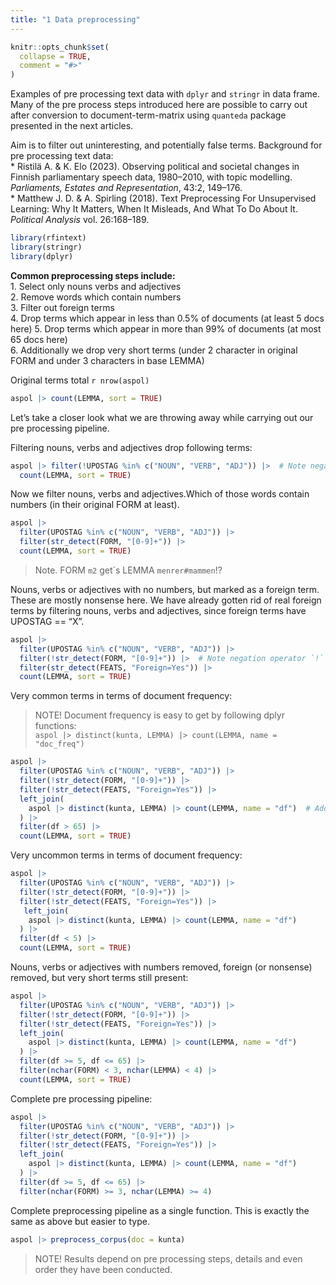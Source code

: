 ```yaml
---
title: "1 Data preprocessing"
---
```


```r
knitr::opts_chunk$set(
  collapse = TRUE,
  comment = "#>"
)
```

Examples of pre processing text data with `dplyr` and `stringr` in data frame. 
Many of the pre process steps introduced here are possible to carry out after 
conversion to document-term-matrix using `quanteda` package presented in the 
next articles.

Aim is to filter out uninteresting, and potentially false terms. 
Background for pre processing text data:  
* Ristilä A. & K. Elo (2023). Observing political and societal changes in Finnish 
parliamentary speech data, 1980–2010, with topic modelling. 
*Parliaments, Estates and Representation*, 43:2, 149–176.  
* Matthew J. D. & A. Spirling (2018). Text Preprocessing For Unsupervised Learning:
Why It Matters, When It Misleads, And What To Do About It. *Political Analysis*
vol. 26:168–189. 

```r
library(rfintext)
library(stringr)
library(dplyr)
```

**Common preprocessing steps include:**  
1. Select only nouns verbs and adjectives   
2. Remove words which contain numbers  
3. Filter out foreign terms  
4. Drop terms which appear in less than 0.5% of documents (at least 5 docs here) 
5. Drop terms which appear in more than 99% of documents (at most 65 docs here)  
6. Additionally we drop very short terms (under 2 character in original FORM and 
under 3 characters in base LEMMA)  

Original terms total `r nrow(aspol)`

```r
aspol |> count(LEMMA, sort = TRUE)
```

Let's take a closer look what we are throwing away while carrying out our pre 
processing pipeline.

Filtering nouns, verbs and adjectives drop following terms:

```r
aspol |> filter(!UPOSTAG %in% c("NOUN", "VERB", "ADJ")) |>  # Note negation operator `!` here
  count(LEMMA, sort = TRUE)
```

Now we filter nouns, verbs and adjectives.Which of those words contain numbers 
(in their original FORM at least).

```r
aspol |>
  filter(UPOSTAG %in% c("NOUN", "VERB", "ADJ")) |>
  filter(str_detect(FORM, "[0-9]+")) |> 
  count(LEMMA, sort = TRUE)
```

> Note. FORM `m2` get´s LEMMA `menrer#mammen`!?  

Nouns, verbs or adjectives with no numbers, but marked as a foreign term. 
These are mostly nonsense here. We have already gotten rid of real foreign terms 
by filtering nouns, verbs and adjectives, since foreign terms have UPOSTAG == "X".

```r
aspol |>
  filter(UPOSTAG %in% c("NOUN", "VERB", "ADJ")) |>
  filter(!str_detect(FORM, "[0-9]+")) |>  # Note negation operator `!`
  filter(str_detect(FEATS, "Foreign=Yes")) |>  
  count(LEMMA, sort = TRUE)
```


Very common terms in terms of document frequency:

> NOTE! Document frequency is easy to get by following dplyr functions:  
> `aspol |> distinct(kunta, LEMMA) |> count(LEMMA, name = "doc_freq")`


```r
aspol |>
  filter(UPOSTAG %in% c("NOUN", "VERB", "ADJ")) |>
  filter(!str_detect(FORM, "[0-9]+")) |>
  filter(!str_detect(FEATS, "Foreign=Yes")) |>
  left_join(
    aspol |> distinct(kunta, LEMMA) |> count(LEMMA, name = "df")  # Adds document-frequency to table with dplyr functions
  ) |>
  filter(df > 65) |>
  count(LEMMA, sort = TRUE)
```


Very uncommon terms in terms of document frequency: 

```r
aspol |>
  filter(UPOSTAG %in% c("NOUN", "VERB", "ADJ")) |>
  filter(!str_detect(FORM, "[0-9]+")) |>
  filter(!str_detect(FEATS, "Foreign=Yes")) |>
   left_join(
    aspol |> distinct(kunta, LEMMA) |> count(LEMMA, name = "df")
  ) |>
  filter(df < 5) |>
  count(LEMMA, sort = TRUE)
```


Nouns, verbs or adjectives with numbers removed, foreign (or nonsense) removed, 
but very short terms still present:

```r
aspol |>
  filter(UPOSTAG %in% c("NOUN", "VERB", "ADJ")) |>
  filter(!str_detect(FORM, "[0-9]+")) |>
  filter(!str_detect(FEATS, "Foreign=Yes")) |>
  left_join(
    aspol |> distinct(kunta, LEMMA) |> count(LEMMA, name = "df")
  ) |>
  filter(df >= 5, df <= 65) |>
  filter(nchar(FORM) < 3, nchar(LEMMA) < 4) |>
  count(LEMMA, sort = TRUE)
```


Complete pre processing pipeline:  

```r
aspol |>
  filter(UPOSTAG %in% c("NOUN", "VERB", "ADJ")) |>
  filter(!str_detect(FORM, "[0-9]+")) |>
  filter(!str_detect(FEATS, "Foreign=Yes")) |>
  left_join(
    aspol |> distinct(kunta, LEMMA) |> count(LEMMA, name = "df")
  ) |>
  filter(df >= 5, df <= 65) |>
  filter(nchar(FORM) >= 3, nchar(LEMMA) >= 4)
```

Complete preprocessing pipeline as a single function. This is exactly the same 
as above but easier to type. 

```r
aspol |> preprocess_corpus(doc = kunta)
```

> NOTE! Results depend on pre processing steps, details and even order they have 
been conducted. 
